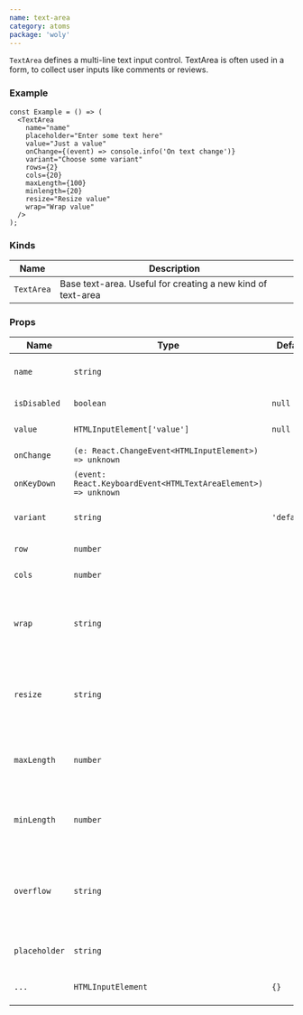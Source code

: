 ```yaml
---
name: text-area
category: atoms
package: 'woly'
---
```



`TextArea` defines a multi-line text input control. TextArea is often used in a form, to collect user inputs like comments or reviews.

### Example

<TextAreaExample />

```tsx
const Example = () => (
  <TextArea
    name="name"
    placeholder="Enter some text here"
    value="Just a value"
    onChange={(event) => console.info('On text change')}
    variant="Choose some variant"
    rows={2}
    cols={20}
    maxLength={100}
    minlength={20}
    resize="Resize value"
    wrap="Wrap value"
  />
);
```

### Kinds

| Name       | Description                                                 |
| ---------- | ------------------------------------------------------------|
| `TextArea` | Base text-area. Useful for creating a new kind of text-area |

### Props

| Name       | Type                                                          | Default     | Description                                                                                |
| ---------- | ------------------------------------------------------------- | ----------- | ------------------------------------------------------------------------------------------ |
| `name`       | `string`                                                      |             | Name attribute specifies a name of the text-area                                         |
| `isDisabled` | `boolean`                                                     | `null`      | HTML disabled attribute                                                                  |
| `value`      | `HTMLInputElement['value']`                                   | `null`      | Value of text-area field                                                                 |
| `onChange`   | `(e: React.ChangeEvent<HTMLInputElement>) => unknown`         |             | Callback when user text-area                                                             |
| `onKeyDown`  | `(event: React.KeyboardEvent<HTMLTextAreaElement>) => unknown`|             | Callback when user text-area                                                             |
| `variant`    | `string`                                                      | `'default'` | Variant prop to style TextArea component                                                 |
| `row`        | `number`                                                      |             | Number of rows to display                                                                |
| `cols`       | `number`                                                      |             | Number of cols to display                                                                |
| `wrap`       | `string`                                                      |             | The wrap attribute specifies how the text in a text area is to be wrapped                |
| `resize`     | `string`                                                      |             | The resize property defines if (and how) an element is resizable by the user             |
| `maxLength`  | `number`                                                      |             | The maxlength attribute specifies the maximum length (in characters)                     |
| `minLength`  | `number`                                                      |             | The minlength attribute specifies the maximum length (in characters)                     |
| `overflow`   | `string`                                                      |             | The overflow property specifies what should happen if content overflows an element's box |
| `placeholder`| `string`                                                      |             | The placeholder represents the placeholder text                                          |
|`...`         | `HTMLInputElement`                                            | `{}`        | Other props are inherited from `HTMLInputElement`                                        |
